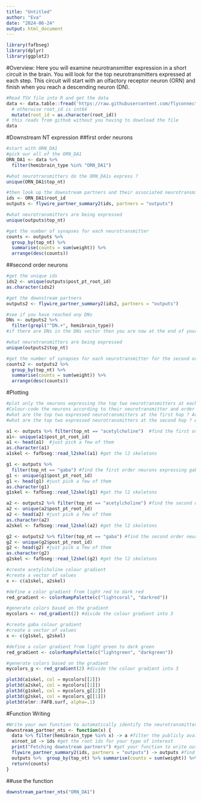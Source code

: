 ```yaml
---
title: "Untitled"
author: "Eva"
date: "2024-06-24"
output: html_document
---
```


```r
library(fafbseg)
library(dplyr)
library(ggplot2)
```

#Overview: Here you will examine neurotransmitter expression in a short circuit in the brain. You will look for the top neurotransmitters expressed at each step. This circuit will start with an olfactory receptor neuron (ORN) and finish when you reach a descending neuron (DN).

```r
#Read TSV file into R and get the data
data <- data.table::fread('https://raw.githubusercontent.com/flyconnectome/flywire_annotations/main/supplemental_files/Supplemental_file1_neuron_annotations.tsv') %>% 
  # otherwise root_id is int64 
  mutate(root_id = as.character(root_id))
# this reads from github without you having to download the file 
data
```
#Downstream NT expression 
##first order neurons
```r
#start with ORN_DA1
#pick our all of the ORN_DA1
ORN_DA1 <- data %>% 
  filter(hemibrain_type %in% "ORN_DA1") 
```

```r
#what neurotransmitters do the ORN_DA1s express ?
unique(ORN_DA1$top_nt)
```

```r
#then look up the downstream partners and their associated neurotransmitters
ids <- ORN_DA1$root_id
outputs <- flywire_partner_summary2(ids, partners = "outputs") 
```

```r
#what neurotransmitters are being expressed
unique(outputs$top_nt)
```

```r
#get the number of synapses for each neurotransmitter
counts <- outputs %>%  
  group_by(top_nt) %>% 
  summarise(counts = sum(weight)) %>% 
  arrange(desc(counts)) 
```

##second order neurons
```r
#get the unique ids
ids2 <- unique(outputs$post_pt_root_id)
as.character(ids2)
```

```r
#get the downstream partners
outputs2 <- flywire_partner_summary2(ids2, partners = "outputs") 
```

```r
#see if you have reached any DNs
DNs <- outputs2 %>% 
  filter(grepl("^DN.+", hemibrain_type)) 
#if there are DNs in the DNs vector then you are now at the end of your circuit !
```

```r
#what neurotransmitters are being expressed
unique(outputs2$top_nt)
```

```r
#get the number of synapses for each neurotransmitter for the second order neurons
counts2 <- outputs2 %>%  
  group_by(top_nt) %>% 
  summarise(counts = sum(weight)) %>% 
  arrange(desc(counts)) 
```


#Plotting
```r
#plot only the neurons expressing the top two neurotransmitters at each hop
#Colour-code the neurons according to their neurotransmitter and order (i.e. do a colour gradient for a neurotransmitter expressed by first and second order neurons)
#what are the top two expressed neurotransmitters at the first hop ? Acetylcholine and gaba
#what are the top two expressed neurotransmitters at the second hop ? Acetylcholine and gaba
```

```r
a1 <- outputs %>% filter(top_nt == "acetylcholine")  #find the first order neurons expressing acetylcholine
a1<- unique(a1$post_pt_root_id)
a1 <- head(a1)  #just pick a few of them 
as.character(a1)
a1skel <- fafbseg::read_l2skel(a1) #get the l2 skeletons
```

```r
g1 <- outputs %>% 
  filter(top_nt == "gaba") #find the first order neurons expressing gaba
g1 <- unique(g1$post_pt_root_id) 
g1 <- head(g1) #just pick a few of them 
as.character(g1)
g1skel <- fafbseg::read_l2skel(g1) #get the l2 skeletons
```

```r
a2 <- outputs2 %>% filter(top_nt == "acetylcholine") #find the second order neurons expressing acetylcholine
a2 <- unique(a2$post_pt_root_id)
a2 <- head(a2) #just pick a few of them 
as.character(a2)
a2skel <- fafbseg::read_l2skel(a2) #get the l2 skeletons
```

```r
g2 <- outputs2 %>% filter(top_nt == "gaba") #find the second order neurons expressing gaba
g2 <- unique(g2$post_pt_root_id)
g2 <- head(g2) #just pick a few of them 
as.character(g2)
g2skel <- fafbseg::read_l2skel(g2) #get the l2 skeletons
```

```r
#create acetylcholine colour gradient
#create a vector of values
x <- c(a1skel, a2skel)

#define a color gradient from light red to dark red
red_gradient <- colorRampPalette(c("lightcoral", "darkred"))

#generate colors based on the gradient
mycolors <- red_gradient(2) #divide the colour gradient into 3
```

```r
#create gaba colour gradient
#create a vector of values
x <- c(g1skel, g2skel)

#define a color gradient from light green to dark green
red_gradient <- colorRampPalette(c("lightgreen", "darkgreen"))

#generate colors based on the gradient
mycolors_g <- red_gradient(2) #divide the colour gradient into 3
```

```r
plot3d(a1skel, col = mycolors[[2]])
plot3d(a2skel, col = mycolors[[1]])
plot3d(g1skel, col = mycolors_g[[2]])
plot3d(g2skel, col = mycolors_g[[1]])
plot3d(elmr::FAFB.surf, alpha=.1) 
```

#Function Writing
```r
#Write your own function to automatically identify the neurotransmitters expressed by the downstream neurons of a given type, calculate the number of synapses for each neurotransmitter, and arrange them in descending order.
downstream_partner_nts <- function(x) {
  data %>% filter(hemibrain_type %in% x) -> a #filter the publicly available FAFB data for you type of interest
  a$root_id -> ids #get the root ids for your type of interest
  print("Fetching downstream partners") #get your function to write out a comment while it is running
  flywire_partner_summary2(ids, partners = "outputs") -> outputs #find the downstream partners of your type of interest
  outputs %>%  group_by(top_nt) %>% summarise(counts = sum(weight)) %>% arrange(desc(counts)) -> counts #calculate the number of synapses for each neurotransmitter and arrange them in descending order
  return(counts)
}
```

##use the function
```r
downstream_partner_nts("ORN_DA1")
```

